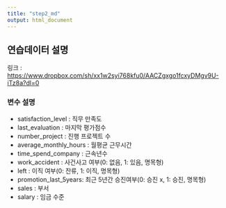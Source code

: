 ---
title: "step2_md"
output: html_document
---

## 연습데이터 설명
링크 : <https://www.dropbox.com/sh/xx1w2syi768kfu0/AACZgxgo1fcxyDMgv9U-iTz8a?dl=0>

### 변수 설명
* satisfaction_level : 직무 만족도
* last_evaluation : 마지막 평가점수
* number_project : 진행 프로젝트 수
* average_monthly_hours : 월평균 근무시간
* time_spend_company : 근속년수
* work_accident : 사건사고 여부(0: 없음, 1: 있음, 명목형)
* left : 이직 여부(0: 잔류, 1: 이직, 명목형)
* promotion_last_5years: 최근 5년간 승진여부(0: 승진 x, 1: 승진, 명목형)
* sales : 부서
* salary : 임금 수준